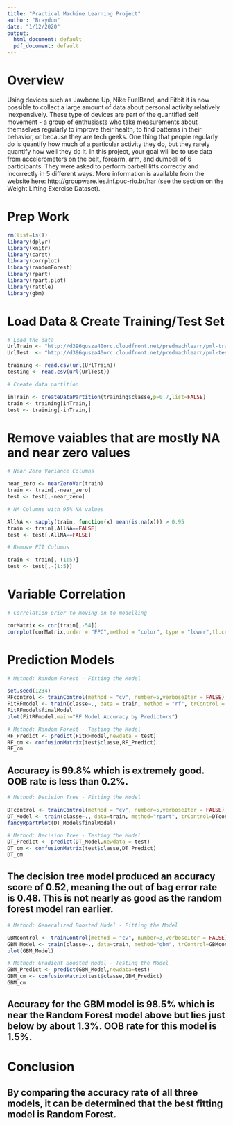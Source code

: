 ```yaml
---
title: "Practical Machine Learning Project"
author: "Braydon"
date: "1/12/2020"
output:
  html_document: default
  pdf_document: default
---
```

# Overview

Using devices such as Jawbone Up, Nike FuelBand, and Fitbit it is now possible to collect a large amount of data about personal activity relatively inexpensively. These type of devices are part of the quantified self movement - a group of enthusiasts who take measurements about themselves regularly to improve their health, to find patterns in their behavior, or because they are tech geeks. One thing that people regularly do is quantify how much of a particular activity they do, but they rarely quantify how well they do it. In this project, your goal will be to use data from accelerometers on the belt, forearm, arm, and dumbell of 6 participants. They were asked to perform barbell lifts correctly and incorrectly in 5 different ways. More information is available from the website here: http://groupware.les.inf.puc-rio.br/har (see the section on the Weight Lifting Exercise Dataset).

# Prep Work

```r
rm(list=ls())
library(dplyr)
library(knitr)
library(caret)
library(corrplot)
library(randomForest)
library(rpart)
library(rpart.plot)
library(rattle)
library(gbm)
```

# Load Data & Create Training/Test Set

```r
# Load the data
UrlTrain <- "http://d396qusza40orc.cloudfront.net/predmachlearn/pml-training.csv"
UrlTest  <- "http://d396qusza40orc.cloudfront.net/predmachlearn/pml-testing.csv"

training <- read.csv(url(UrlTrain))
testing <- read.csv(url(UrlTest))

# Create data partition

inTrain <- createDataPartition(training$classe,p=0.7,list=FALSE)
train <- training[inTrain,]
test <- training[-inTrain,]
```

# Remove vaiables that are mostly NA and near zero values

```r
# Near Zero Variance Columns

near_zero <- nearZeroVar(train)
train <- train[,-near_zero]
test <- test[,-near_zero]

# NA Columns with 95% NA values

AllNA <- sapply(train, function(x) mean(is.na(x))) > 0.95
train <- train[,AllNA==FALSE]
test <- test[,AllNA==FALSE]

# Remove PII Columns

train <- train[,-(1:5)]
test <- test[,-(1:5)]
```

# Variable Correlation

```r
# Correlation prior to moving on to modelling

corMatrix <- cor(train[,-54])
corrplot(corMatrix,order = "FPC",method = "color", type = "lower",tl.cex = 0.8, tl.col = rgb(0,0,0))
```


# Prediction Models

```r
# Method: Random Forest - Fitting the Model

set.seed(1234)
RFcontrol <- trainControl(method = "cv", number=5,verboseIter = FALSE)
FitRFmodel <- train(classe~., data = train, method = "rf", trControl = RFcontrol)
FitRFmodel$finalModel
plot(FitRFmodel,main="RF Model Accuracy by Predictors")

```

```r
# Method: Random Forest - Testing the Model
RF_Predict <- predict(FitRFmodel,newdata = test)
RF_cm <- confusionMatrix(test$classe,RF_Predict)
RF_cm
```

## Accuracy is 99.8% which is extremely good. OOB rate is less than 0.2%.

```r
# Method: Decision Tree - Fitting the Model

DTcontrol <- trainControl(method = "cv", number=5,verboseIter = FALSE)
DT_Model <- train(classe~., data=train, method="rpart", trControl=DTcontrol)
fancyRpartPlot(DT_Model$finalModel)
```

```r
# Method: Decision Tree - Testing the Model
DT_Predict <- predict(DT_Model,newdata = test)
DT_cm <- confusionMatrix(test$classe,DT_Predict)
DT_cm
```

## The decision tree model produced an accuracy score of 0.52, meaning the out of bag error rate is 0.48. This is not nearly as good as the random forest model ran earlier. 

```r
# Method: Generalized Boosted Model - Fitting the Model

GBMcontrol <- trainControl(method = "cv", number=3,verboseIter = FALSE)
GBM_Model <- train(classe~., data=train, method="gbm", trControl=GBMcontrol, verbose=FALSE)
plot(GBM_Model)

```

```r
# Method: Gradient Boosted Model - Testing the Model
GBM_Predict <- predict(GBM_Model,newdata=test)
GBM_cm <- confusionMatrix(test$classe,GBM_Predict)
GBM_cm
```

## Accuracy for the GBM model is 98.5% which is near the Random Forest model above but lies just below by about 1.3%. OOB rate for this model is 1.5%.

# Conclusion 

## By comparing the accuracy rate of all three models, it can be determined that the best fitting model is Random Forest. 
